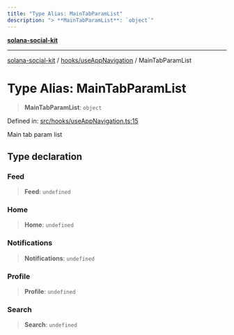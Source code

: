 ```yaml
---
title: "Type Alias: MainTabParamList"
description: "> **MainTabParamList**: `object`"
---
```


[**solana-social-kit**](../../../README.mdx)

***

[solana-social-kit](../../../README.mdx) / [hooks/useAppNavigation](../README.mdx) / MainTabParamList

# Type Alias: MainTabParamList

> **MainTabParamList**: `object`

Defined in: [src/hooks/useAppNavigation.ts:15](https://github.com/SendArcade/solana-social-starter/blob/bd4b3556b8f469c27ebb06f4df65b3a36b43ba3b/src/hooks/useAppNavigation.ts#L15)

Main tab param list

## Type declaration

### Feed

> **Feed**: `undefined`

### Home

> **Home**: `undefined`

### Notifications

> **Notifications**: `undefined`

### Profile

> **Profile**: `undefined`

### Search

> **Search**: `undefined`
